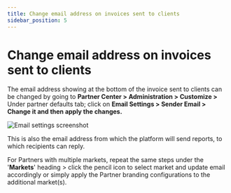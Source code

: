 ```yaml
---
title: Change email address on invoices sent to clients
sidebar_position: 5
---
```


# Change email address on invoices sent to clients

The email address showing at the bottom of the invoice sent to clients can be changed by going to **Partner Center > Administration > Customize >** Under partner defaults tab; click on **Email Settings > Sender Email > Change it and then apply the changes.**

![Email settings screenshot](./img/commerce/invoices/change-email-invoice.jpg)

This is also the email address from which the platform will send reports, to which recipients can reply.

For Partners with multiple markets, repeat the same steps under the '**Markets**' heading > click the pencil icon to select market and update email accordingly or simply apply the Partner branding configurations to the additional market(s).